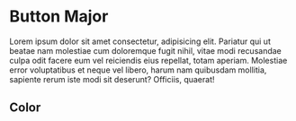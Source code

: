 
<Meta title="scss/Dark/Components/ButtonMajor" />

# Button Major

Lorem ipsum dolor sit amet consectetur, adipisicing elit. Pariatur qui ut
beatae nam molestiae cum doloremque fugit nihil, vitae modi recusandae culpa
odit facere eum vel reiciendis eius repellat, totam aperiam. Molestiae error
voluptatibus et neque vel libero, harum nam quibusdam mollitia, sapiente rerum
iste modi sit deserunt? Officiis, quaerat!

## Color

<DesignTokenDocBlock categoryName="dist/web/scss/Dark/components/buttonMajor/color.scss" maxHeight={10000} />
